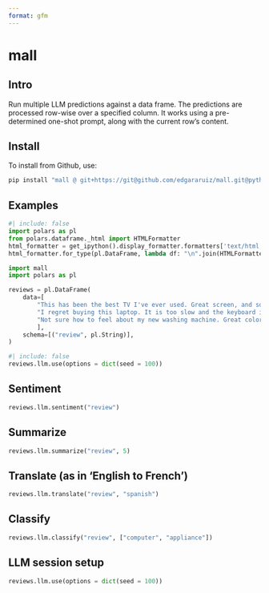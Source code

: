 ```yaml
---
format: gfm
---
```


# mall

## Intro

Run multiple LLM predictions against a data frame. The predictions are processed row-wise over a specified column. It works using a pre-determined one-shot prompt, along with the current row’s content.

## Install

To install from Github, use:

```python
pip install "mall @ git+https://git@github.com/edgararuiz/mall.git@python#subdirectory=python"
```

## Examples

```python
#| include: false
import polars as pl
from polars.dataframe._html import HTMLFormatter
html_formatter = get_ipython().display_formatter.formatters['text/html']
html_formatter.for_type(pl.DataFrame, lambda df: "\n".join(HTMLFormatter(df).render()))
```


```python
import mall 
import polars as pl

reviews = pl.DataFrame(
    data=[
        "This has been the best TV I've ever used. Great screen, and sound.", 
        "I regret buying this laptop. It is too slow and the keyboard is too noisy",
        "Not sure how to feel about my new washing machine. Great color, but hard to figure"
        ],
    schema=[("review", pl.String)],
)
```

```python
#| include: false
reviews.llm.use(options = dict(seed = 100))
```


## Sentiment

```python
reviews.llm.sentiment("review")
```

## Summarize

```python
reviews.llm.summarize("review", 5)
```

## Translate (as in 'English to French')

```python
reviews.llm.translate("review", "spanish")
```

## Classify

```python
reviews.llm.classify("review", ["computer", "appliance"])
```

## LLM session setup

```python
reviews.llm.use(options = dict(seed = 100))
```
